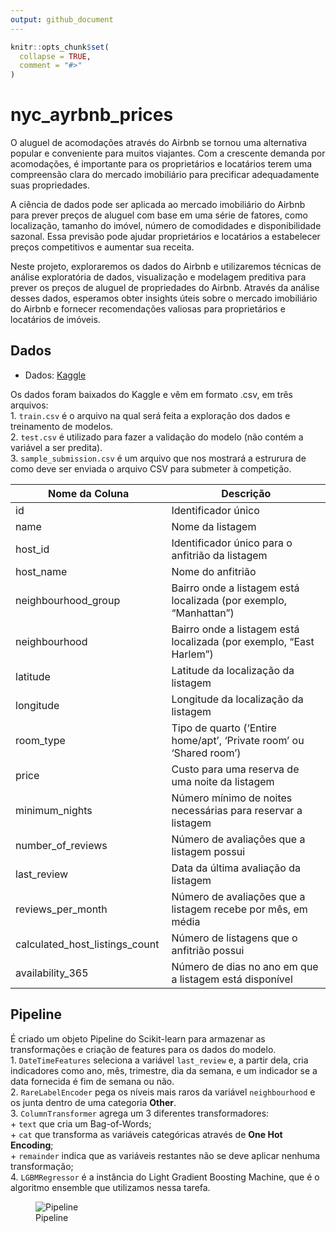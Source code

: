 ```yaml
---
output: github_document
---
```


<!-- README.md is generated from README.Rmd. Please edit that file -->

```r
knitr::opts_chunk$set(
  collapse = TRUE,
  comment = "#>"
)
```

# nyc_ayrbnb_prices
O aluguel de acomodações através do Airbnb se tornou uma alternativa popular e conveniente para muitos viajantes. Com a crescente demanda por acomodações, é importante para os proprietários e locatários terem uma compreensão clara do mercado imobiliário para precificar adequadamente suas propriedades.

A ciência de dados pode ser aplicada ao mercado imobiliário do Airbnb para prever preços de aluguel com base em uma série de fatores, como localização, tamanho do imóvel, número de comodidades e disponibilidade sazonal. Essa previsão pode ajudar proprietários e locatários a estabelecer preços competitivos e aumentar sua receita.

Neste projeto, exploraremos os dados do Airbnb e utilizaremos técnicas de análise exploratória de dados, visualização e modelagem preditiva para prever os preços de aluguel de propriedades do Airbnb. Através da análise desses dados, esperamos obter insights úteis sobre o mercado imobiliário do Airbnb e fornecer recomendações valiosas para proprietários e locatários de imóveis.

## Dados

- Dados: [Kaggle](https://www.kaggle.com/c/sliced-s01e05-WXx7h8/data)

Os dados foram baixados do Kaggle e vêm em formato .csv, em três arquivos:  
1.  `train.csv` é o arquivo na qual será feita a exploração dos dados e treinamento de modelos.  
2.  `test.csv` é utilizado para fazer a validação do modelo (não contém a variável a ser predita).  
3.  `sample_submission.csv` é um arquivo que nos mostrará a estrurura de como deve ser enviada o arquivo CSV para submeter à competição.  

| Nome da Coluna                              | Descrição                                                                             
|---------------------------------------------|----------------------------------------------
| id                                          | Identificador único
| name                                        | Nome da listagem
| host_id                                     | Identificador único para o anfitrião da listagem
| host_name                                   | Nome do anfitrião
| neighbourhood_group                         | Bairro onde a listagem está localizada (por exemplo, "Manhattan")
| neighbourhood                               | Bairro onde a listagem está localizada (por exemplo, "East Harlem")
| latitude                                    | Latitude da localização da listagem
| longitude                                   | Longitude da localização da listagem
| room_type                                   | Tipo de quarto ('Entire home/apt', 'Private room' ou 'Shared room')
| price                                       | Custo para uma reserva de uma noite da listagem
| minimum_nights                              | Número mínimo de noites necessárias para reservar a listagem
| number_of_reviews                           | Número de avaliações que a listagem possui
| last_review                                 | Data da última avaliação da listagem
| reviews_per_month                           | Número de avaliações que a listagem recebe por mês, em média
| calculated_host_listings_count              | Número de listagens que o anfitrião possui
| availability_365                            | Número de dias no ano em que a listagem está disponível


## Pipeline

É criado um objeto Pipeline do Scikit-learn para armazenar as transformações e criação de features para os dados do modelo.  
1. `DateTimeFeatures` seleciona a variável `last_review` e, a partir dela, cria indicadores como ano, mês, trimestre, dia da semana, e um indicador se a data fornecida é fim de semana ou não.  
2. `RareLabelEncoder` pega os níveis mais raros da variável `neighbourhood` e os junta dentro de uma categoria **Other**.  
3. `ColumnTransformer` agrega um 3 diferentes transformadores:  
  + `text` que cria um Bag-of-Words;  
  + `cat` que transforma as variáveis categóricas através de **One Hot Encoding**;  
  + `remainder` indica que as variáveis restantes não se deve aplicar nenhuma transformação;  
4. `LGBMRegressor` é a instância do Light Gradient Boosting Machine, que é o algoritmo ensemble que utilizamos nessa tarefa.

![Pipeline](pipeline_img.png)

<!-- badges: start -->
<!-- badges: end -->



